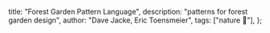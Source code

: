   title: "Forest Garden Pattern Language",
  description: "patterns for forest garden design",
  author: "Dave Jacke, Eric Toensmeier",
  tags: ["nature 🌱"],
};
